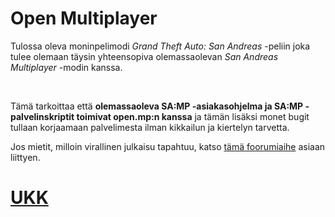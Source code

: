 # Open Multiplayer

Tulossa oleva moninpelimodi _Grand Theft Auto: San Andreas_ -peliin joka tulee olemaan täysin yhteensopiva olemassaolevan _San Andreas Multiplayer_ -modin kanssa.

<br />

Tämä tarkoittaa että **olemassaoleva SA:MP -asiakasohjelma ja SA:MP -palvelinskriptit toimivat open.mp:n kanssa** ja tämän lisäksi monet bugit tullaan korjaamaan palvelimesta ilman kikkailun ja kiertelyn tarvetta.

Jos mietit, milloin virallinen julkaisu tapahtuu, katso [tämä foorumiaihe](https://www.burgershot.gg/showthread.php?tid=99) asiaan liittyen.

# [UKK](/faq?lang=fi)
